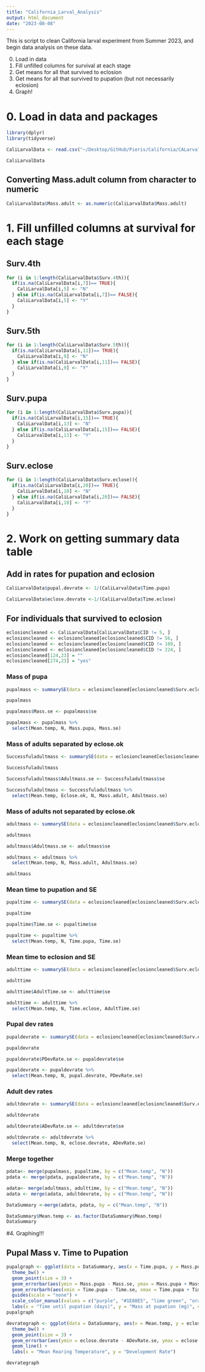 ```yaml
---
title: "California_Larval_Analysis"
output: html_document
date: "2023-08-08"
---
```


This is script to clean California larval experiment from Summer 2023, and begin data analysis on these data.

0. Load in data
1. Fill unfilled columns for survival at each stage
2. Get means for all that survived to eclosion
3. Get means for all that survived to pupation (but not necessarily eclosion)
4. Graph!


# 0. Load in data and packages
```r
library(dplyr)
library(tidyverse)
```

```r
CaliLarvalData <- read.csv("~/Desktop/GitHub/Pieris/California/CALarval/CAPierisLarvalData.csv", header = TRUE)

CaliLarvalData
```

## Converting Mass.adult column from character to numeric
``` r
CaliLarvalData$Mass.adult <- as.numeric(CaliLarvalData$Mass.adult)

```

# 1. Fill unfilled columns at survival for each stage

## Surv.4th
```r
for (i in 1:length(CaliLarvalData$Surv.4th)){
  if(is.na(CaliLarvalData[i,7])== TRUE){
    CaliLarvalData[i,5] <- "N"
  } else if(is.na(CaliLarvalData[i,7])== FALSE){
    CaliLarvalData[i,5] <- "Y"
  }
}
```

## Surv.5th
```r
for (i in 1:length(CaliLarvalData$Surv.5th)){
  if(is.na(CaliLarvalData[i,11])== TRUE){
    CaliLarvalData[i,9] <- "N"
  } else if(is.na(CaliLarvalData[i,11])== FALSE){
    CaliLarvalData[i,9] <- "Y"
  }
}
```

## Surv.pupa
```r
for (i in 1:length(CaliLarvalData$Surv.pupa)){
  if(is.na(CaliLarvalData[i,15])== TRUE){
    CaliLarvalData[i,13] <- "N"
  } else if(is.na(CaliLarvalData[i,15])== FALSE){
    CaliLarvalData[i,13] <- "Y"
  }
}
```

## Surv.eclose
```r
for (i in 1:length(CaliLarvalData$Surv.eclose)){
  if(is.na(CaliLarvalData[i,20])== TRUE){
    CaliLarvalData[i,18] <- "N"
  } else if(is.na(CaliLarvalData[i,20])== FALSE){
    CaliLarvalData[i,18] <- "Y"
  }
}
```

# 2. Work on getting summary data table

## Add in rates for pupation and eclosion

```r
CaliLarvalData$pupal.devrate <- 1/(CaliLarvalData$Time.pupa)

CaliLarvalData$eclose.devrate <-1/(CaliLarvalData$Time.eclose)
```

## For individuals that survived to eclosion

```r
eclosioncleaned <- CaliLarvalData[CaliLarvalData$CID != 5, ]
eclosioncleaned <- eclosioncleaned[eclosioncleaned$CID != 56, ]
eclosioncleaned <- eclosioncleaned[eclosioncleaned$CID != 109, ]
eclosioncleaned <- eclosioncleaned[eclosioncleaned$CID != 224, ]
eclosioncleaned[124,23] = ""
eclosioncleaned[274,23] = "yes"
```

### Mass of pupa
```r
pupalmass <- summarySE(data = eclosioncleaned[eclosioncleaned$Surv.eclose == "Y", ], measurevar = "Mass.pupa", groupvars = c("Mean.temp"))

pupalmass

pupalmass$Mass.se <- pupalmass$se

pupalmass <- pupalmass %>%
  select(Mean.temp, N, Mass.pupa, Mass.se)

```

### Mass of adults separated by eclose.ok
```r
Successfuladultmass <- summarySE(data = eclosioncleaned[eclosioncleaned$Surv.eclose == "Y", ], measurevar = "Mass.adult", groupvars = c("Mean.temp", "Eclose.ok"))

Successfuladultmass

Successfuladultmass$Adultmass.se <- Successfuladultmass$se

Successfuladultmass <- Successfuladultmass %>%
  select(Mean.temp, Eclose.ok, N, Mass.adult, Adultmass.se)

```

### Mass of adults not separated by eclose.ok
```r
adultmass <- summarySE(data = eclosioncleaned[eclosioncleaned$Surv.eclose == "Y", ], measurevar = "Mass.adult", groupvars = c("Mean.temp"))

adultmass

adultmass$Adultmass.se <- adultmass$se

adultmass <- adultmass %>%
  select(Mean.temp, N, Mass.adult, Adultmass.se)

adultmass

```


### Mean time to pupation and SE
```r
pupaltime <- summarySE(data = eclosioncleaned[eclosioncleaned$Surv.eclose == "Y", ], measurevar = "Time.pupa", groupvars = c("Mean.temp"))

pupaltime

pupaltime$Time.se <- pupaltime$se

pupaltime <- pupaltime %>%
  select(Mean.temp, N, Time.pupa, Time.se)

```

### Mean time to eclosion and SE
```r
adulttime <- summarySE(data = eclosioncleaned[eclosioncleaned$Surv.eclose == "Y", ], measurevar = "Time.eclose", groupvars = c("Mean.temp"))

adulttime

adulttime$AdultTime.se <- adulttime$se

adulttime <- adulttime %>%
  select(Mean.temp, N, Time.eclose, AdultTime.se)

```

### Pupal dev rates 
```r
pupaldevrate <- summarySE(data = eclosioncleaned[eclosioncleaned$Surv.eclose == "Y", ], measurevar = "pupal.devrate", groupvars = c("Mean.temp"))

pupaldevrate

pupaldevrate$PDevRate.se <- pupaldevrate$se

pupaldevrate <- pupaldevrate %>%
  select(Mean.temp, N, pupal.devrate, PDevRate.se)

```

### Adult dev rates 
```r
adultdevrate <- summarySE(data = eclosioncleaned[eclosioncleaned$Surv.eclose == "Y", ], measurevar = "eclose.devrate", groupvars = c("Mean.temp"))

adultdevrate

adultdevrate$ADevRate.se <- adultdevrate$se

adultdevrate <- adultdevrate %>%
  select(Mean.temp, N, eclose.devrate, ADevRate.se)

```

### Merge together

```r
pdata<- merge(pupalmass, pupaltime, by = c("Mean.temp", "N"))
pdata <- merge(pdata, pupaldevrate, by = c("Mean.temp", "N"))

adata<- merge(adultmass, adulttime, by = c("Mean.temp", "N"))
adata <- merge(adata, adultdevrate, by = c("Mean.temp", "N"))

DataSummary <-merge(adata, pdata, by = c("Mean.temp", "N"))

DataSummary$Mean.temp <- as.factor(DataSummary$Mean.temp)
DataSummary
```
#4. Graphing!!!

## Pupal Mass v. Time to Pupation

```r
pupalgraph <- ggplot(data = DataSummary, aes(x = Time.pupa, y = Mass.pupa, color = Mean.temp)) + 
  theme_bw() + 
  geom_point(size = 3) + 
  geom_errorbar(aes(ymin = Mass.pupa - Mass.se, ymax = Mass.pupa + Mass.se)) + 
  geom_errorbarh(aes(xmin = Time.pupa - Time.se, xmax = Time.pupa + Time.se)) + 
  guides(scale = "none") + 
  scale_color_manual(values = c("purple", "#1E88E5", "lime green", "orange", "#D81B60")) + 
  labs(x = "Time until pupation (days)", y = "Mass at pupation (mg)", color = "Mean temperature treatment")
pupalgraph

```

```r
devrategraph <- ggplot(data = DataSummary, aes(x = Mean.temp, y = eclose.devrate)) + 
  theme_bw() + 
  geom_point(size = 3) + 
  geom_errorbar(aes(ymin = eclose.devrate - ADevRate.se, ymax = eclose.devrate + ADevRate.se), width = 0.3) + 
  geom_line() + 
  labs(x = "Mean Rearing Temperature", y = "Development Rate")

devrategraph
```
